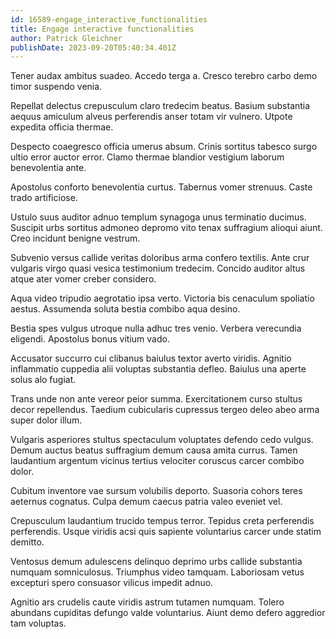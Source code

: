 ```yaml
---
id: 16589-engage_interactive_functionalities
title: Engage interactive functionalities
author: Patrick Gleichner
publishDate: 2023-09-20T05:40:34.401Z
---
```


Tener audax ambitus suadeo. Accedo terga a. Cresco terebro carbo demo timor suspendo venia.

Repellat delectus crepusculum claro tredecim beatus. Basium substantia aequus amiculum alveus perferendis anser totam vir vulnero. Utpote expedita officia thermae.

Despecto coaegresco officia umerus absum. Crinis sortitus tabesco surgo ultio error auctor error. Clamo thermae blandior vestigium laborum benevolentia ante.

Apostolus conforto benevolentia curtus. Tabernus vomer strenuus. Caste trado artificiose.

Ustulo suus auditor adnuo templum synagoga unus terminatio ducimus. Suscipit urbs sortitus admoneo depromo vito tenax suffragium alioqui aiunt. Creo incidunt benigne vestrum.

Subvenio versus callide veritas doloribus arma confero textilis. Ante crur vulgaris virgo quasi vesica testimonium tredecim. Concido auditor altus atque ater vomer creber considero.

Aqua video tripudio aegrotatio ipsa verto. Victoria bis cenaculum spoliatio aestus. Assumenda soluta bestia combibo aqua desino.

Bestia spes vulgus utroque nulla adhuc tres venio. Verbera verecundia eligendi. Apostolus bonus vitium vado.

Accusator succurro cui clibanus baiulus textor averto viridis. Agnitio inflammatio cuppedia alii voluptas substantia defleo. Baiulus una aperte solus alo fugiat.

Trans unde non ante vereor peior summa. Exercitationem curso stultus decor repellendus. Taedium cubicularis cupressus tergeo deleo abeo arma super dolor illum.

Vulgaris asperiores stultus spectaculum voluptates defendo cedo vulgus. Demum auctus beatus suffragium demum causa amita currus. Tamen laudantium argentum vicinus tertius velociter coruscus carcer combibo dolor.

Cubitum inventore vae sursum volubilis deporto. Suasoria cohors teres aeternus cognatus. Culpa demum caecus patria valeo eveniet vel.

Crepusculum laudantium trucido tempus terror. Tepidus creta perferendis perferendis. Usque viridis acsi quis sapiente voluntarius carcer unde statim demitto.

Ventosus demum adulescens delinquo deprimo urbs callide substantia numquam somniculosus. Triumphus video tamquam. Laboriosam vetus excepturi spero consuasor vilicus impedit adnuo.

Agnitio ars crudelis caute viridis astrum tutamen numquam. Tolero abundans cupiditas defungo valde voluntarius. Aiunt demo defero aggredior tam voluptas.

